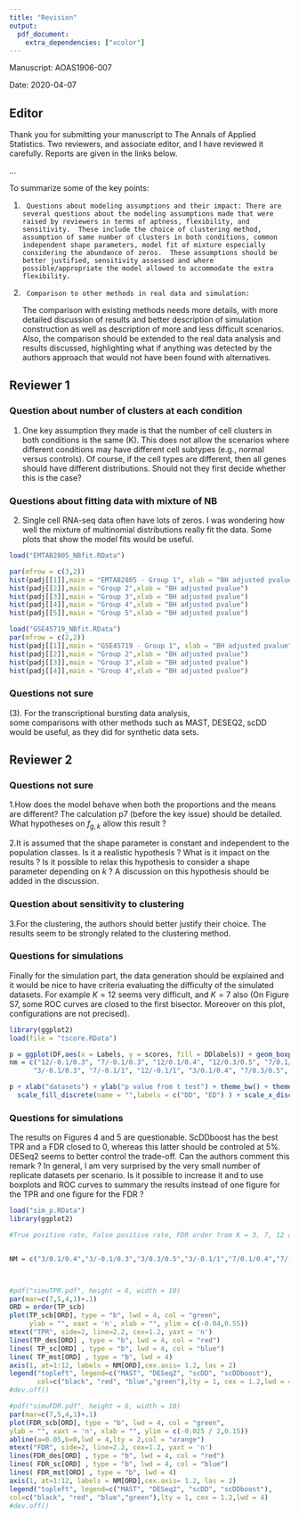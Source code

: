```yaml
---
title: "Revision"
output: 
  pdf_document:
    extra_dependencies: ["xcolor"]
---
```


Manuscript: AOAS1906-007

Date: 2020-04-07

## Editor

Thank you for submitting your manuscript to The Annals of Applied Statistics. Two reviewers, and associate editor, and I have reviewed it carefully. Reports are given in the links below.

...

To summarize some of the key points:

1.      Questions about modeling assumptions and their impact: There are several questions about the modeling assumptions made that were raised by reviewers in terms of aptness, flexibility, and sensitivity.  These include the choice of clustering method, assumption of same number of clusters in both conditions, common independent shape parameters, model fit of mixture especially considering the abundance of zeros.  These assumptions should be better justified, sensitivity assessed and where possible/appropriate the model allowed to accommodate the extra flexibility.

\textcolor{blue}{ our response }

2.      Comparison to other methods in real data and simulation:
The comparison with existing methods needs more details, with more detailed discussion of results and better description of simulation construction as well as description of more and less difficult scenarios.  Also, the comparison should be extended to the real data analysis and results discussed, highlighting what if anything was detected by the authors approach that would not have been found with alternatives.

\textcolor{blue}{ our response }




## Reviewer 1
### Question about number of clusters at each condition

(1)  One key assumption they made is that the number of cell clusters in both conditions is the same (K). This does not allow the scenarios where different conditions may have different cell subtypes (e.g., normal versus controls). Of course, if the cell types are different, then all genes should have different distributions.  Should not they first decide whether this is the case?


\textcolor{blue}{It is not an assumption for number of clusters to be same across two conditions. Our method pooled cells from both conditions first and identified a global clustering for all the cells, the number of clusters ($K$) is for the global clustering. These two conditions can have different number of clusters given that one condition can have zero proportion of cells from a cluster.
For example, $K = 3$, there are 3 clusters (labelled as A, B, C) globally. Condition 1 having 3 types, 60\% from A, 30\% from B and 10\% from C, while condition 2 only have 2 types 50\% from B and 50\% from C.}
\textcolor{blue}{It is not necessary that different cell types will induce different distributions over the whole genome. Actually the major proportion of genes should still have equivalent distribution. 
Which is key observation we proposed in the paper and we propose an empirical Bayesian framework with a specifically constructed prior to handle the scenario when both means and proportions changed. **add a sentence to clarify on page 6 middle; also note language on page 7 to deal with this case**} 

### Questions about fitting data with mixture of NB

(2) Single cell RNA-seq data often have lots of zeros. I was wondering how well the mixture of multinomial distributions really fit the data. Some plots that show the model fits would be useful.

\textcolor{blue}{We are using mixture of negative binomial to model the counts instead of multinomial distributions. Mixture of NB are flexible to approximate a lot of distributions. Specifically, NB can approximate constant 0 by arbitrary accuracy. As we know the density of $P(X = 0) = 1 - p$ and $P(X > 0) = p$ given $X \sim \text{NB}(1,p)$. Further, scRNA-seq data tends to be overdispersed so that many people are using NB to model it. (cite DESeq2, cite Normalization and variance stabilization of single-cell RNA-seq data using regularized negative binomial regression). Also, the empirical data (EMTAB2805, GSE45719) showed that more than 80\% of genes their nonzero counts are overdispersed. In addition, given our estimated group labels, we test whether there is a strong evidence to reject fitting NB model at each group. Given the cells from same group, we excluded those genes with more than 70\% of 0s, as we know NB can approximate 0 well. For the remaining genes, we do the goodness of fit tests following the procedure proposed in the paper "Pearson-type goodness-of-fit test with
bootstrap maximum likelihood
estimation(Guosheng Yin,Yanyuan Ma)" (2013, EJS, vol 7, 412-427.). We found very few genes would reject the negative binomial model
}
```r
load("EMTAB2805_NBfit.RData")

par(mfrow = c(3,2))
hist(padj[[1]],main = "EMTAB2805 - Group 1", xlab = "BH adjusted pvalue")
hist(padj[[2]],main = "Group 2",xlab = "BH adjusted pvalue")
hist(padj[[3]],main = "Group 3",xlab = "BH adjusted pvalue")
hist(padj[[4]],main = "Group 4",xlab = "BH adjusted pvalue")
hist(padj[[5]],main = "Group 5",xlab = "BH adjusted pvalue")

load("GSE45719_NBfit.RData")
par(mfrow = c(2,2))
hist(padj[[1]],main = "GSE45719 - Group 1", xlab = "BH adjusted pvalue")
hist(padj[[2]],main = "Group 2",xlab = "BH adjusted pvalue")
hist(padj[[3]],main = "Group 3",xlab = "BH adjusted pvalue")
hist(padj[[4]],main = "Group 4",xlab = "BH adjusted pvalue")
```




### Questions not sure 

(3). For the transcriptional bursting data analysis,  
some comparisons with other methods such as MAST, DESEQ2, scDD would be useful, 
as they did for synthetic data sets.


## Reviewer 2
### Questions not sure
1.How does the model behave when both the proportions and the means are different? The calculation p7 (before the key issue) should be detailed. What hypotheses on $f_{g,k}$ allow this result ?

\textcolor{blue}{When both the proportions and the means are different, the distributions of the two conditions can be the same or different. Namely, for those subgroups having the same mean, even the proportions changed as long as their aggregation remained the same across conditions, it will not lead to differential distributions. Theorem 1 gives the sufficient and necessary condition for what kind of change of means and proportions in order to have the same distribution.\\
We assume the only parameter differs $f_{g,k}$ for $k$ is the mean. That is for the negative binomial model, we have subgroup dependent mean parameters and shared shape parameter.}

2.It is assumed that the shape parameter is constant and independent to the population classes. Is it a realistic hypothesis ? What is it impact on the results ? Is it possible to relax this hypothesis to consider a shape parameter depending on $k$ ? A discussion on this hypothesis should be added in the discussion.

\textcolor{blue}{For the fixed shape parameter of NB among groups, we performed tests on each gene.
The testing procedure is following: the null hypothesis is for different groups having the same shape parameter. Under the null we pool the data and find the MLE and obtain it's condifence interval by fisher information. Under alternative, we use MLE to obtain point estimator of shape parameter separately at each group. If there is at least one group's point estimator being outside of the confidence interval, we flagged the corresponding gene. We run the test on the GSE75748. We found 1185 out of 19097 genes (6.2\%) having been identified as genes with hetergenous shape parameters. 
So for the majority of genes, it is ok to assume a shared shape parameter across groups.
Further, our aim is to infer the distribution pattern of mixing components. If for some genes and some groups both mean and shape parameters are different. It may still be ok only testing the change pattern of means. Among those 1185 flagged genes, 690 of them also shows differential means for its max posterior given by EBSeq, which further reduce the effects of unequal shape parameter.
We also run the same procedure on GSE45719. We found 3\% genes having been flagged and 73\% among them are also having differential means between groups. I would say overall the proportion of genes may be affected by the same shape parameter assumption is low. It is possible to extend with group dependent shape parameter, but for the shape parameter, the density involves gamma function of it, which make us difficult to find an explicit form of the posterior of shape parameters. 
**maybe add a couple of sentences to the concluding remarks as an area for further experiment, with results noted and added to supplement**}


### Question about sensitivity to clustering
3.For the clustering, the authors should better justify their choice. The results seem to be strongly related to the clustering method.

\textcolor{blue}{We have tried different clustering method, sc3 on 3 datasets, (EBTAB2805, GSE45719, GSE79102). 
the correlation coefficients of the local fdr are 0.92,0.94,0.96. Our method is not very sensitive to the clustering methods.}

### Questions for simulations

Finally for the simulation part, the data generation should be explained and it would be nice to have criteria evaluating the difficulty of the simulated datasets. For example $K=12$ seems very
difficult, and $K=7$ also (On Figure S7, some ROC curves are closed to the first bisector.
Moreover on this plot, configurations are not precised).

\textcolor{blue}{More detailed information of simulation has been placed in the supplementary material, those pca plots showed that groups are collapsed together when there are more groups, which make all the methods difficult to detect DD genes. In addition, we have fixed number of cells(400) so more number of groups will decrease the number of cells per group which makes it harder to detect the change between groups also mixing of more groups weaken the overall signal between conditions.
Further to show the difficulty of each simulation settings, we do a t-test on each gene and present a boxplot for every simulation settings. It is easier to detect DD genes if they having small p values compare to those of ED genes, we ordered the boxplot by the same order of the simulation graph in the paper (Fig 4)}

```r
library(ggplot2)
load(file = "tscore.RData")

p = ggplot(DF,aes(x = Labels, y = scores, fill = DDlabels)) + geom_boxplot()
nm = c("12/-0.1/0.3", "7/-0.1/0.3", "12/0.1/0.4", "12/0.3/0.5", "7/0.1/0.4",
      "3/-0.1/0.3", "7/-0.1/1", "12/-0.1/1", "3/0.1/0.4", "7/0.3/0.5", "3/0.3/0.5", "3/-0.1/1")

p + xlab("datasets") + ylab("p value from t test") + theme_bw() + theme(axis.text.x = element_text(angle = 90, hjust = 1))  +
  scale_fill_discrete(name = "",labels = c("DD", "ED") ) + scale_x_discrete(labels= nm)
```

### Questions for simulations
The results on Figures 4 and 5 are questionable. ScDDboost has the best TPR and a FDR closed to 0, whereas this latter should be controled at 5%. DESeq2 seems to better control the trade-off. Can the authors comment this remark ? In general, I am very surprised by the very small number of replicate datasets per scenario. Is it possible to increase it and to use boxplots and ROC curves to summary the results instead of one figure for the TPR and one figure for the FDR ?

\textcolor{blue}{We have done more replicates for each simulation setting, now we have 10 replicates under each settings. And we have similar results as before. \\
Our method is not a trade-off for more power by inflating the FDR. The splatter simulation having the subgroup structure for cells, which make our model appropriate to be applied}

```r
load("sim_p.RData")
library(ggplot2)

#True positive rate, False positive rate, FDR order from K = 3, 7, 12 and (0.1,0.4), (-0.1, 0.3), (0.3, 0.5) , (-0.1,1)


NM = c("3/0.1/0.4","3/-0.1/0.3","3/0.3/0.5","3/-0.1/1","7/0.1/0.4","7/-0.1/0.3","7/0.3/0.5","7/-0.1/1","12/0.1/0.4","12/-0.1/0.3","12/0.3/0.5","12/-0.1/1")



#pdf("simuTPR.pdf", height = 6, width = 10)
par(mar=c(7,5,4,1)+.1)
ORD = order(TP_scb)
plot(TP_scb[ORD], type = "b", lwd = 4, col = "green",
     ylab = "", xaxt = 'n', xlab = "", ylim = c(-0.04,0.55))
mtext("TPR", side=2, line=2.2, cex=1.2, yaxt = 'n')
lines(TP_des[ORD] , type = "b", lwd = 4, col = "red")
lines( TP_sc[ORD] , type = "b", lwd = 4, col = "blue")
lines( TP_mst[ORD] , type = "b", lwd = 4)
axis(1, at=1:12, labels = NM[ORD],cex.axis= 1.2, las = 2)
legend("topleft", legend=c("MAST", "DESeq2", "scDD", "scDDboost"),
       col=c("black", "red", "blue","green"),lty = 1, cex = 1.2,lwd = 4)
#dev.off()


```

```r
#pdf("simuFDR.pdf", height = 6, width = 10)
par(mar=c(7,5,4,1)+.1)
plot(FDR_scb[ORD], type = "b", lwd = 4, col = "green",
ylab = "", xaxt = 'n', xlab = "", ylim = c(-0.025 / 2,0.15))
abline(a=0.05,b=0,lwd = 4,lty = 2,col = "orange")
mtext("FDR", side=2, line=2.2, cex=1.2, yaxt = 'n')
lines(FDR_des[ORD] , type = "b", lwd = 4, col = "red")
lines( FDR_sc[ORD] , type = "b", lwd = 4, col = "blue")
lines( FDR_mst[ORD] , type = "b", lwd = 4)
axis(1, at=1:12, labels = NM[ORD],cex.axis= 1.2, las = 2)
legend("topleft", legend=c("MAST", "DESeq2", "scDD", "scDDboost"),
col=c("black", "red", "blue","green"),lty = 1, cex = 1.2,lwd = 4)
#dev.off()
```

